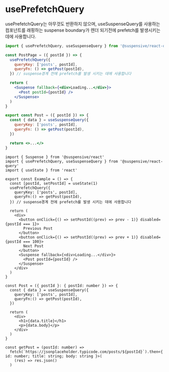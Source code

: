 
# usePrefetchQuery

usePrefetchQuery는 아무것도 반환하지 않으며, useSuspenseQuery를 사용하는 컴포넌트를 래핑하는 suspense boundary가 렌더 되기전에 prefetch를 발생시키는 데에 사용합니다.

```jsx /usePrefetchQuery/
import { usePrefetchQuery, useSuspenseQuery } from '@suspensive/react-query'

const PostPage = ({ postId }) => {
  usePrefetchQuery({
    queryKey: ['posts', postId],
    queryFn: () => getPost(postId),
  }) // suspense경계 전에 prefetch를 발생 시키는 데에 사용합니다

  return (
    <Suspense fallback={<div>Loading...</div>}>
      <Post postId={postId} />
    </Suspense>
  )
}

export const Post = ({ postId }) => {
  const { data } = useSuspenseQuery({
    queryKey: ['posts', postId],
    queryFn: () => getPost(postId),
  })

  return <>...</>
}
```

<Sandpack>

```tsx Example.tsx active
import { Suspense } from '@suspensive/react'
import { usePrefetchQuery, useSuspenseQuery } from '@suspensive/react-query'
import { useState } from 'react'

export const Example = () => {
  const [postId, setPostId] = useState(1)
  usePrefetchQuery({
    queryKey: ['posts', postId],
    queryFn:() => getPost(postId),
  }) // suspense경계 전에 prefetch를 발생 시키는 데에 사용합니다

  return (
    <div>
      <button onClick={() => setPostId((prev) => prev - 1)} disabled={postId === 1}>
        Previous Post
      </button>
      <button onClick={() => setPostId((prev) => prev + 1)} disabled={postId === 100}>
        Next Post
      </button>
      <Suspense fallback={<div>Loading...</div>}>
        <Post postId={postId} />
      </Suspense>
    </div>
  )
}

const Post = ({ postId }: { postId: number }) => {
  const { data } = useSuspenseQuery({
    queryKey: ['posts', postId],
    queryFn:() => getPost(postId),
  })

  return (
    <div>
      <h1>{data.title}</h1>
      <p>{data.body}</p>
    </div>
  )
}

const getPost = (postId: number) =>
  fetch(`https://jsonplaceholder.typicode.com/posts/${postId}`).then<{ id: number; title: string; body: string }>(
    (res) => res.json()
  )
```

</Sandpack>

